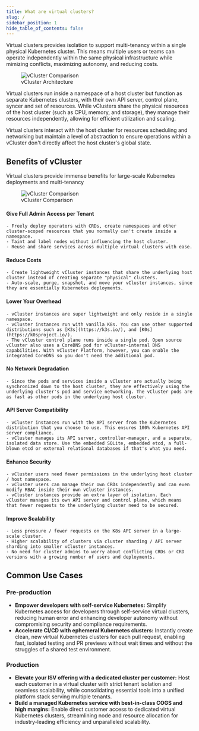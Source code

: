 ```yaml
---
title: What are virtual clusters?
slug: /
sidebar_position: 1
hide_table_of_contents: false
---
```



Virtual clusters provides isolation to support multi-tenancy within a single physical Kubernetes cluster. This means multiple users or teams can operate independently within the same physical infrastructure while mimizing conflicts, maximizing autonomy, and reducing costs. 

<figure>
<img
  src={require('@site/static/media/diagrams/vcluster-architecture.png').default}
  alt="vCluster Comparison"
 />
  <figcaption>vCluster Architecture</figcaption>
</figure>

Virtual clusters run inside a namespace of a host cluster but function as separate Kubernetes clusters, with their own API server, control plane, syncer and set of resources. While vClusters share the physical resources of the host cluster (such as CPU, memory, and storage), they manage their resources independently, allowing for efficient utilization and scaling. 

Virtual clusters interact with the host cluster for resources scheduling and networking but maintain a level of abstraction to ensure operations within a vCluster don't directly affect the host cluster's global state.

## Benefits of vCluster
Virtual clusters provide immense benefits for large-scale Kubernetes deployments and multi-tenancy

<figure>
<img
  src={require('@site/static/media/diagrams/vcluster-comparison.png').default}
  alt="vCluster Comparison"
 />
  <figcaption>vCluster Comparison</figcaption>
</figure>

#### Give Full Admin Access per Tenant
    - Freely deploy operators with CRDs, create namespaces and other cluster-scoped resources that you normally can't create inside a namespace.
    - Taint and label nodes without influencing the host cluster. 
    - Reuse and share services across multiple virtual clusters with ease.
#### Reduce Costs
    - Create lightweight vCluster instances that share the underlying host cluster instead of creating separate "physical" clusters.
    - Auto-scale, purge, snapshot, and move your vCluster instances, since they are essentially Kubernetes deployments.
#### Lower Your Overhead
    - vCluster instances are super lightweight and only reside in a single namespace.
    - vCluster instances run with vanilla K8s. You can use other supported distributions such as [K3s](https://k3s.io/), and [K0s](https://k0sproject.io/).
    - The vCluster control plane runs inside a single pod. Open source vCluster also uses a CoreDNS pod for vCluster-internal DNS capabilities. With vCluster Platform, however, you can enable the integrated CoreDNS so you don't need the additional pod.
#### No Network Degradation
    - Since the pods and services inside a vCluster are actually being synchronized down to the host cluster, they are effectively using the underlying cluster's pod and service networking. The vCluster pods are as fast as other pods in the underlying host cluster.
#### API Server Compatibility
    - vCluster instances run with the API server from the Kubernetes distribution that you choose to use. This ensures 100% Kubernetes API server compliance.
    - vCluster manages its API server, controller-manager, and a separate, isolated data store. Use the embedded SQLite, embedded etcd, a full-blown etcd or external relational databases if that's what you need.
#### Enhance Security
    - vCluster users need fewer permissions in the underlying host cluster / host namespace.
    - vCluster users can manage their own CRDs independently and can even modify RBAC inside their own vCluster instances.
    - vCluster instances provide an extra layer of isolation. Each vCluster manages its own API server and control plane, which means that fewer requests to the underlying cluster need to be secured.
#### Improve Scalability
    - Less pressure / fewer requests on the K8s API server in a large-scale cluster.
    - Higher scalability of clusters via cluster sharding / API server sharding into smaller vCluster instances.
    - No need for cluster admins to worry about conflicting CRDs or CRD versions with a growing number of users and deployments.

## Common Use Cases
### Pre-production
   - **Empower developers with self-service Kubernetes:** Simplify Kubernetes access for developers through self-service virtual clusters, reducing human error and enhancing developer autonomy without compromising security and compliance requirements.
   - **Accelerate CI/CD with ephemeral Kubernetes clusters:** Instantly create clean, new virtual Kubernetes clusters for each pull request, enabling fast, isolated testing and PR previews without wait times and without the struggles of a shared test environment.

### Production
   - **Elevate your ISV offering with a dedicated cluster per customer:** Host each customer in a virtual cluster with strict tenant isolation and seamless scalability, while consolidating essential tools into a unified platform stack serving multiple tenants.
   - **Build a managed Kubernetes service with best-in-class COGS and high margins:** Enable direct customer access to dedicated virtual Kubernetes clusters, streamlining node and resource allocation for industry-leading efficiency and unparalleled scalability.